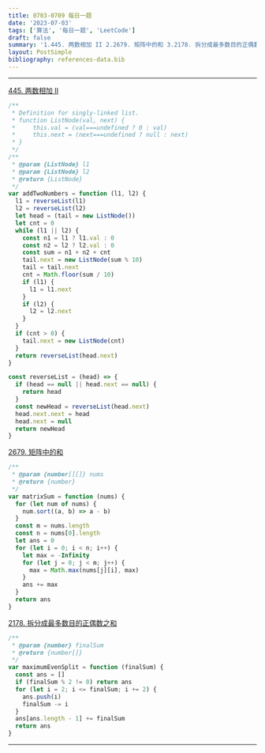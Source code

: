 ```yaml
---
title: 0703-0709 每日一题
date: '2023-07-03'
tags: ['算法', '每日一题', 'LeetCode']
draft: false
summary: '1.445. 两数相加 II 2.2679. 矩阵中的和 3.2178. 拆分成最多数目的正偶数之和'
layout: PostSimple
bibliography: references-data.bib
---
```


---

[445. 两数相加 II](https://leetcode.cn/problems/add-two-numbers-ii/)

```js
/**
 * Definition for singly-linked list.
 * function ListNode(val, next) {
 *     this.val = (val===undefined ? 0 : val)
 *     this.next = (next===undefined ? null : next)
 * }
 */
/**
 * @param {ListNode} l1
 * @param {ListNode} l2
 * @return {ListNode}
 */
var addTwoNumbers = function (l1, l2) {
  l1 = reverseList(l1)
  l2 = reverseList(l2)
  let head = (tail = new ListNode())
  let cnt = 0
  while (l1 || l2) {
    const n1 = l1 ? l1.val : 0
    const n2 = l2 ? l2.val : 0
    const sum = n1 + n2 + cnt
    tail.next = new ListNode(sum % 10)
    tail = tail.next
    cnt = Math.floor(sum / 10)
    if (l1) {
      l1 = l1.next
    }
    if (l2) {
      l2 = l2.next
    }
  }
  if (cnt > 0) {
    tail.next = new ListNode(cnt)
  }
  return reverseList(head.next)
}

const reverseList = (head) => {
  if (head == null || head.next == null) {
    return head
  }
  const newHead = reverseList(head.next)
  head.next.next = head
  head.next = null
  return newHead
}
```

[2679. 矩阵中的和](https://leetcode.cn/problems/sum-in-a-matrix/)

```js
/**
 * @param {number[][]} nums
 * @return {number}
 */
var matrixSum = function (nums) {
  for (let num of nums) {
    num.sort((a, b) => a - b)
  }
  const m = nums.length
  const n = nums[0].length
  let ans = 0
  for (let i = 0; i < n; i++) {
    let max = -Infinity
    for (let j = 0; j < m; j++) {
      max = Math.max(nums[j][i], max)
    }
    ans += max
  }
  return ans
}
```

[2178. 拆分成最多数目的正偶数之和](https://leetcode.cn/problems/maximum-split-of-positive-even-integers/)

```js
/**
 * @param {number} finalSum
 * @return {number[]}
 */
var maximumEvenSplit = function (finalSum) {
  const ans = []
  if (finalSum % 2 != 0) return ans
  for (let i = 2; i <= finalSum; i += 2) {
    ans.push(i)
    finalSum -= i
  }
  ans[ans.length - 1] += finalSum
  return ans
}
```

---
